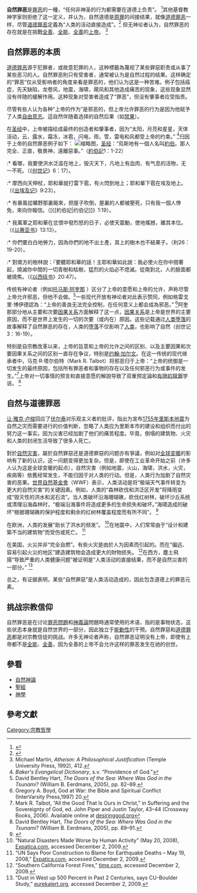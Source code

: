 
'''自然罪恶'''是[[惡|罪恶]]的一種，“任何非神圣的行为都需要在道德上负责”。 <ref>{{Cite web|title=The Evidential Problem of Evil|url=http://www.iep.utm.edu/evil-evi/#SH1b|author=Trakakis|first=Nick|work=The Internet Encyclopedia of Philosophy (IEP)}}</ref>其他基督教神学家则拒绝了这一定义，并认为，自然道德是[[原罪|原罪]]的间接结果，就像[[道德罪恶|道德罪恶]]一样，尽管[[道德邪恶|道德罪恶]]定義為“人类的活动直接造成”。<ref>{{Cite web|title=The Problem of Evil|url=http://www.princeton.edu/~grosen/puc/phi203/evil.html|work=princeton.edu}}</ref>  但无神论者认为，自然罪恶的存在就是在挑戰[[全善_(宗教)|全善]]、[[全能|全能]]、[[全善|全善]]的[[神_(一神教)|上帝]]。 <ref>Michael Martin, ''Atheism: A Philosophical Justification'' (Temple University Press, 1992), 412.</ref>

== 自然罪恶的本质 ==
[[道德罪恶|道德罪恶]]源于犯罪者，或故意犯罪的人，这种標籤為蔑视了某些罪惡职责或从事了某些恶习的人。自然罪恶則只有受害者，通常被认为是自然过程的结果。这样确定的“罪恶”仅从受影响者的角度来看是罪恶的，他们认为这是一种苦难。例子包括癌症，先天缺陷，龙卷风，地震，海啸，飓风和其他造成痛苦的现象，这些现象显然没有伴随的缓解作用。这种现象对受害者造成了“罪恶”，但没有肇事者应受指责。

尽管有些人认为各种“上帝的作为”是邪恶的，但上帝允许罪恶的行为是因为他赋予了人类[[自由意志|自由意志]]。這自然伴随着选择的自然后果（如[[禁果|禁果]]）。

在[[聖經|圣经]]中，上帝被描绘成最终的创造者和肇事者，因为“太阳，月亮和星星，天体活动，云，露水，霜冻，冰雹，闪电，雨，雪，雷电和风都受上帝的约束。” <ref>''Baker's Evangelical Dictionary'', s.v. “Providence of God.”</ref>归因于上帝的自然罪恶例子如下：
[[File:118.Job_Hears_of_His_Misfortunes.jpg|缩略图]]，[[圣经|圣经]]：“烏斯地有一個人名叫[[约伯|約伯]]。那人完全、正直，敬畏神，遠離惡事。”（[[約伯記|約伯記]]1：1-22）

:* 看哪，我要使洪水泛滥在地上，毁灭天下，凡地上有血肉、有气息的活物，无一不死。（《[[创世记|创世记]]》6：17）。
:* 摩西向天伸杖，耶和華就打雷下雹，有火閃到地上；耶和華下雹在埃及地上。（《[[出埃及记|出埃及记]]》9:23）。
:* 有暴風從曠野那裏颳來，把屋子吹倒，屋裏的人都被壓死，只有我一個人倖免，來向你報信。（[《[約伯記|约伯记]]》1:19）。
:* 我萬軍之耶和華在忿恨中發烈怒的日子，必使天震動，使地搖撼，離其本位。（《[[以赛亚书|以赛亚书]]》13:13）。
:* 你們要白白地勞力，因為你們的地不出土產，其上的樹木也不結果子。（利26：19-20）。
:* 對南方的樹林說：『要聽耶和華的話！主耶和華如此說：我必使火在你中間著起，燒滅你中間的一切青樹和枯樹，猛烈的火焰必不熄滅。從南到北，人的臉面都被燒焦。（《[[以西结书|以西结书]]》20:47）。

传统有神论者（例如[[托马斯·阿奎那|托马斯·阿奎那]] ）区分了上帝的意愿和上帝的允许，声称尽管上帝允许邪恶，但他不会做。<ref>David Bentley Hart, ''The Doors of the Sea: Where Was God in the Tsunami?'' (William B. Eerdmans, 2005), pp. 82–89.</ref>一些现代开放有神论者对此表示赞同，例如格雷戈里·博伊德認為：“上帝的善良无法完全控制，在任何意义上都会成為邪恶。” <ref>Gregory A. Boyd, God at War: the Bible and Spiritual Conflict (InterVarsity Press,1997) 20.</ref>阿奎那部分地从主要和次要[[因果关系|因果关系]]方面解释了这一点，[[因果关系|因果关系]]是上帝是世界的主要原因，而不是世界上发生的一切的次要（或内在）原因。这些记载通过[[人的堕落|人类堕落]]的故事解释了自然罪恶的存在，人类的[[人的堕落|堕落]]不仅影响了[[人的堕落|人类]]，也影响了自然（创世记3：16-19）。


特别是自宗教改革以来，上帝的旨意和上帝的允许之间的区别、以及主要因果和次要因果关系之间的区别一直存在争议，特别是[[约翰·加尔文|约翰·加尔文]]。在这一传统的现代继承者中，马克·R·塔尔伯特（Mark R. Talbot）将邪恶归于上帝：“上帝的统御是一切发生的最终原因，包括所有罪恶者和事物的存在以及任何邪恶行为或事件的发生。”<ref>Mark R. Talbot, “All the Good That Is Ours in Christ,” in Suffering and the Sovereignty of God, ed. John Piper and Justin Taylor, 43–44 (Crossway Books, 2006). Available online at [http://www.desiringgod.org/ResourceLibrary/OnlineBooks/ByTitle/ desiringgod.org]</ref>上帝对一切事情的预言和直接意愿的解說导致了双重预定論和[[限定的代贖|有限的赎罪]]学说。 <ref>David Bentley Hart, ''The Doors of the Sea: Where Was God in the Tsunami?'' (William B. Eerdmans, 2005), pp. 89–91.</ref>

== 自然与道德罪恶 ==
[[让-雅克·卢梭|让·雅克·卢梭]]回应了[[伏爾泰|伏尔泰]]对乐观主义者的批评，指出为宣布[[1755年里斯本大地震|1755年里斯本地震]]为自然之灾而需要进行的价值判断，忽略了人类应为里斯本市的建设和组织而付出的努力这一事实。因为災害已经加剧了他们的痛苦程度。毕竟，倒塌的建筑物、火灾和人类的封闭生活导致了很多人死亡。

對於[[自然灾害|自然灾害]]，屬於自然罪惡还是道德罪惡的问题亦有爭議，例如对[[全球变暖|全球变暖]]的影响有了新的认识，这一问题变得更加复杂。但是，即使在工业革命开始之前（许多人认为这是全球变暖的起点），自然灾害（例如地震，火山，海啸，洪水，火灾，疾病等）依舊经常发生，不能归因于对人类的行动。但是，人类行为加剧了自然灾害的恶果。[[世界自然基金会|世界自然基金會]]（WWF）表示，人类活动是将“极端天气事件转变为更大的自然灾害”的关键因素。例如，人类的“森林砍伐和洪泛区开发”将降雨变成“毁灭性的洪水和泥石流”。当人类破坏沿海珊瑚礁，砍伐红树林，破坏沙丘系统或清理沿海森林时，“极端沿海事件将造成更多的生命损失和破坏。”海啸造成的破坏“根据珊瑚礁的保护程度和剩余的红树林覆盖程度而有所不同”。 <ref>{{Cite web|title=Natural disasters made worse by human activity|url=http://www.expatica.com/fr/news/local_news/Natural-disasters-made-worse-by-human-activity-_43194.html|accessdate=August 30, 2014|work=expatica.com}}</ref>

在欧洲，人类的发展“助长了洪水的频发”。 <ref>“Natural Disasters Made Worse by Human Activity” (May 20, 2008), [http://www.expatica.com/fr/news/local_news/Natural-disasters-made-worse-by-human-activity-_43194.html# Expatica.com], accessed December 2, 2009.</ref>在地震中，人们常常由于“设计和建築不当的建筑物”而受伤或死亡。 <ref>“UN Says Poor Construction to Blame for Earthquake Deaths – May 19, 2008,” [http://www.expatica.com/fr/news/local_news/UN-says-poor-construction-to-blame-for-earthquake-deaths-_43155.html Expatica.com], accessed December 2, 2009.</ref>

在美国，火災并非“完全自燃”。有些火灾是由於人为因素而引起的。而在“偏远、容易引起火災的地区”建造建筑物会造成更大的財物损失。 <ref>“Southern California Forest Fires,” [http://www.time.com/time/specials/2007/top10/article/0,30583,1686204_1686252_1690605,00.html time.com], accessed December 2, 2009.</ref>在西方，塵土飛揚“导致严重的人类健康问题”被证明是“人类活动的直接结果，而不是自然災害的一部分。” <ref>“Dust in West up 500 Percent in Past 2 Centuries, says CU-Boulder Study,” [http://www.eurekalert.org/pub_releases/2008-02/uoca-diw022208.php eurekalert.org], accessed December 2, 2009.</ref>

总之，有证据表明，某些“自然罪惡”是人类活动造成的，因此包含道德上的罪恶元素。

== 挑战宗教信仰 ==
自然罪恶是在讨论[[罪惡問題|罪恶問題]]和[[神义论|神義論]]問題時通常使用的术语，指的是事物状态，这些状态本身就是自然世界的一部分，因此独立于[[能动性_(哲学)|能動性]]的干预。自然罪惡和[[道德罪恶|道德罪恶]]都是对宗教信徒的挑战。许多无神论者声称，自然罪恶证明没有上帝，即使有上帝都不是[[全能|全能]]、[[全善_(宗教)|全善]]，因为全善的上帝不会允许这样的罪恶发生在祂的创世。

==參看==
*[[自然神論|自然神論]]
*[[聖經|聖經]]
*[[神學|神學]]

==參考文獻==
{{reflist}}

[[Category:宗教哲學|Category:宗教哲學]]